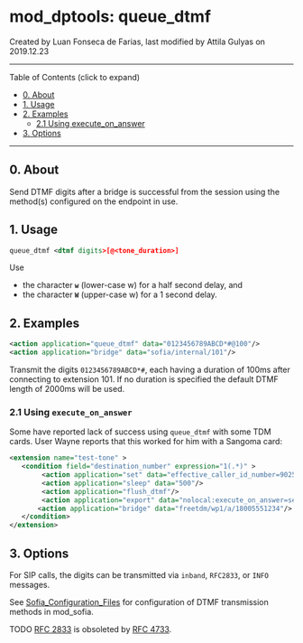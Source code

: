 
# mod_dptools: queue_dtmf 

 Created by  Luan Fonseca de Farias, last modified by  Attila Gulyas on 2019.12.23

---

Table of Contents (click to expand)

* [0\. About](#0-about)
* [1\. Usage](#1-usage)
* [2\. Examples](#2-examples)  
   * [2.1 Using execute\_on\_answer](#21-using-execute_on_answer)
* [3\. Options](#3-options)

---

## 0\. About

Send DTMF digits after a bridge is successful from the session using the method(s) configured on the endpoint in use. 

## 1\. Usage

```xml
queue_dtmf <dtmf digits>[@<tone_duration>]
```

Use 

* the character **`w`** (lower-case w) for a half second delay, and
* the character **`W`** (upper-case w) for a 1 second delay.

## 2\. Examples

```xml
<action application="queue_dtmf" data="0123456789ABCD*#@100"/>
<action application="bridge" data="sofia/internal/101"/>
```

Transmit the digits `0123456789ABCD*#`, each having a duration of 100ms after connecting to extension 101\. If no duration is specified the default DTMF length of 2000ms will be used.

### 2.1 Using `execute_on_answer`

Some have reported lack of success using `queue_dtmf` with some TDM cards. User Wayne reports that this worked for him with a Sangoma card:

```xml
<extension name="test-tone" >
   <condition field="destination_number" expression="1(.*)" >
        <action application="set" data="effective_caller_id_number=9025556747"/>
        <action application="sleep" data="500"/>
        <action application="flush_dtmf"/>
        <action application="export" data="nolocal:execute_on_answer=send_dtmf W$1#@500" />
       <action application="bridge" data="freetdm/wp1/a/18005551234"/>
   </condition>
</extension>
```

## 3\. Options

For SIP calls, the digits can be transmitted via `inband`, `RFC2833`, or `INFO` messages. 

See [Sofia\_Configuration\_Files](https://wiki.freeswitch.org/wiki/Sofia%5FConfiguration%5FFiles "Sofia Configuration Files") for configuration of DTMF transmission methods in mod\_sofia.

TODO [RFC 2833](https://tools.ietf.org/html/rfc2833) is obsoleted by [RFC 4733](https://tools.ietf.org/html/rfc4733).
  
  

